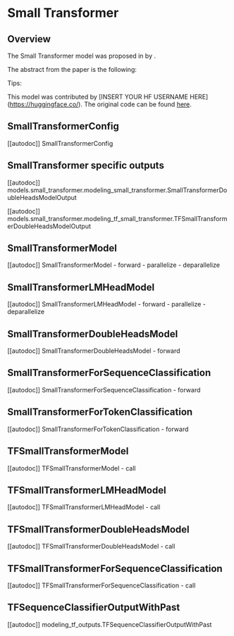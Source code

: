 <!--Copyright 2022 The HuggingFace Team. All rights reserved.

Licensed under the Apache License, Version 2.0 (the "License"); you may not use this file except in compliance with
the License. You may obtain a copy of the License at

http://www.apache.org/licenses/LICENSE-2.0

Unless required by applicable law or agreed to in writing, software distributed under the License is distributed on
an "AS IS" BASIS, WITHOUT WARRANTIES OR CONDITIONS OF ANY KIND, either express or implied. See the License for the
specific language governing permissions and limitations under the License.
-->

# Small Transformer

## Overview

The Small Transformer model was proposed in [<INSERT PAPER NAME HERE>](<INSERT PAPER LINK HERE>) by <INSERT AUTHORS HERE>.
<INSERT SHORT SUMMARY HERE>

The abstract from the paper is the following:

*<INSERT PAPER ABSTRACT HERE>*

Tips:

<INSERT TIPS ABOUT MODEL HERE>

This model was contributed by [INSERT YOUR HF USERNAME HERE](https://huggingface.co/<INSERT YOUR HF USERNAME HERE>).
The original code can be found [here](<INSERT LINK TO GITHUB REPO HERE>).


## SmallTransformerConfig

[[autodoc]] SmallTransformerConfig

## SmallTransformer specific outputs

[[autodoc]] models.small_transformer.modeling_small_transformer.SmallTransformerDoubleHeadsModelOutput

[[autodoc]] models.small_transformer.modeling_tf_small_transformer.TFSmallTransformerDoubleHeadsModelOutput

## SmallTransformerModel

[[autodoc]] SmallTransformerModel
    - forward
    - parallelize
    - deparallelize

## SmallTransformerLMHeadModel

[[autodoc]] SmallTransformerLMHeadModel
    - forward
    - parallelize
    - deparallelize

## SmallTransformerDoubleHeadsModel

[[autodoc]] SmallTransformerDoubleHeadsModel
    - forward

## SmallTransformerForSequenceClassification

[[autodoc]] SmallTransformerForSequenceClassification
    - forward

## SmallTransformerForTokenClassification

[[autodoc]] SmallTransformerForTokenClassification
    - forward

## TFSmallTransformerModel

[[autodoc]] TFSmallTransformerModel
    - call

## TFSmallTransformerLMHeadModel

[[autodoc]] TFSmallTransformerLMHeadModel
    - call

## TFSmallTransformerDoubleHeadsModel

[[autodoc]] TFSmallTransformerDoubleHeadsModel
    - call

## TFSmallTransformerForSequenceClassification

[[autodoc]] TFSmallTransformerForSequenceClassification
    - call

## TFSequenceClassifierOutputWithPast

[[autodoc]] modeling_tf_outputs.TFSequenceClassifierOutputWithPast
